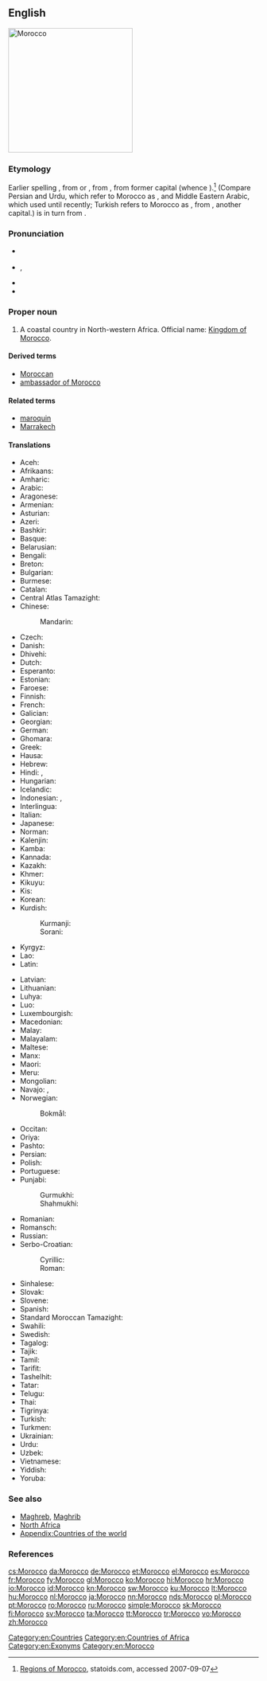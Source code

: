 {{also|morocco}}
==English==
[[Image:Morocco (orthographic projection).svg|250px|thumb|right|Morocco]]
{{wikipedia}}

===Etymology===
Earlier spelling {{m|en|Marocco}}, from {{etyl|es|en}} {{m|es|Marruecos}} or {{etyl|pt|en}} {{m|pt|Marrocos}}, from {{etyl|ML.|en}} {{m|la|Marrochium}}, from former capital {{m|la||Marrakech}} (whence {{etyl|en|-}} {{m|en|Marrakech}}).<ref>[http://www.statoids.com/uma.html Regions of Morocco], statoids.com, accessed 2007-09-07</ref> (Compare Persian and Urdu, which refer to Morocco as {{m|fa|مراکش|sc=Arab||marâkeš}}, and Middle Eastern Arabic, which used {{m|fa|مراكش|sc=Arab||marraakush}} until recently; Turkish refers to Morocco as {{m|tr|Fas}}, from {{m|tr|Fas||Fez}}, another capital.) {{m|tr||Marrakech}} is in turn from {{etyl|ber|en}} {{m|ber-pro||Murt n Akush|Land of God}}.

===Pronunciation===
* {{a|UK}} {{IPA|/məˈrɒkəʊ/|lang=en}}
* {{a|US}} {{enPR|məräk'ō}}, {{IPAchar|/məˈrɑkoʊ/}}
* {{audio|En-us-Morocco.ogg|Audio (US)|lang=en}}
* {{rhymes|ɒkəʊ|lang=en}}

===Proper noun===
{{en-proper noun}}

# A coastal country in North-western Africa. Official name: [[Kingdom of Morocco]].

====Derived terms====
* [[Moroccan]]
* [[ambassador of Morocco]]

====Related terms====
* [[maroquin]]
* [[Marrakech]]

====Translations====
{{trans-top|country}}
* Aceh: {{t+|ace|Maghribi}}
* Afrikaans: {{t|af|Marokko}}
* Amharic: {{t|am|ሞሮኮ|sc=Ethi}}
* Arabic: {{t|ar|اَلْمَغْرِب|f}}
* Aragonese: {{t|an|Marruecos|m}}
* Armenian: {{t|hy|Մարոկկո|sc=Armn}}
* Asturian: {{t+|ast|Marruecos|m-p}}
* Azeri: {{t+|az|Mərakeş}}
* Bashkir: {{t|ba|Марокко|sc=Cyrl|tr=Marokko}}
* Basque: {{t+|eu|Maroko}}
* Belarusian: {{t|be|Маро́ка|n|sc=Cyrl}}
* Bengali: {{t|bn|মরোক্কো|sc=Beng}}
* Breton: {{t|br|Maroko}}
* Bulgarian: {{t|bg|Маро́ко|n}}
* Burmese: {{t|my|မော်ရိုကိုနိုင်ငံ|sc=Mymr}}
* Catalan: {{t+|ca|Marroc|m}}
* Central Atlas Tamazight: {{t|tzm|ⵍⵎⴰⵖⵔⵉⴱ}}
* Chinese:
*: Mandarin: {{t+|cmn|摩洛哥|tr=Móluògē|sc=Hani}}
* Czech: {{t+|cs|Maroko|m}}
* Danish: {{t+|da|Marokko}}
* Dhivehi: {{t|dv|މައުރިބު|sc=Thaa}}
* Dutch: {{t+|nl|Marokko}}
* Esperanto: {{t|eo|Maroko}}
* Estonian: {{t+|et|Maroko}}
* Faroese: {{t|fo|Marokko|n}}
* Finnish: {{t+|fi|Marokko}}
* French: {{t+|fr|Maroc|m}}
* Galician: {{t+|gl|Marrocos|m-p}}
* Georgian: {{t|ka|მაროკო|sc=Geor}}
* German: {{t+|de|Marokko|n}}
* Ghomara: {{t-needed|gho}}
* Greek: {{t+|el|Μαρόκο|n}}
* Hausa: {{t|ha|Maroko|alt=Màr̃ōkò|f}}
* Hebrew: {{t|he|מָרוֹקוֹ|tr=maroko}}
* Hindi: {{t+|hi|मोरक्को|sc=Deva}}, {{t|hi|मराकेश|sc=Deva}}
* Hungarian: {{t+|hu|Marokkó}}
* Icelandic: {{t+|is|Marokkó}}
* Indonesian: {{t|id|Moroko}}, {{t+|id|Maroko}}
* Interlingua: {{t|ia|Marroco}}
* Italian: {{t+|it|Marocco|m}}
* Japanese: {{t+|ja|モロッコ|tr=Morokko}}
* Norman: {{t|nrf|Maroc|m}}
* Kalenjin: {{t|kln|Moroko}}
* Kamba: {{t|kam|Moroko}}
* Kannada: {{t+|kn|ಮೊರಾಕೊ|sc=Knda}}
* Kazakh: {{t|kk|Марокко|sc=Cyrl}}
* Khmer: {{t|km|ម៉ារ៉ុក|tr=maarok|sc=Khmr}}
* Kikuyu: {{t|ki|Moroko}}
* Kis: {{t|kis|Moroko}}
* Korean: {{t|ko|^모로코|sc=Hang}}
* Kurdish: 
*: Kurmanji: {{t+|ku|Maroko}}
*: Sorani: {{t|ckb|مەغریب|sc=Arab|tr=Mexribê}}
* Kyrgyz: {{t|ky|Марокко|sc=Cyrl}}
* Lao: {{t|lo|ມາລົກ|sc=Laoo}}
* Latin: {{t|la|Marocum|n}}
{{trans-mid}}
* Latvian: {{t+|lv|Maroka|f}}
* Lithuanian: {{t+|lt|Marokas|m}}
* Luhya: {{t|luy|Moroko}}
* Luo: {{t|luo|Moroko}}
* Luxembourgish: {{t+|lb|Marokko|n}}
* Macedonian: {{t|mk|Маро́ко|n}}
* Malay: {{t|ms|Maghribi}}
* Malayalam: {{t|ml|മൊറോക്കൊ|sc=Mlym}}
* Maltese: {{t|mt|il-[[Marokk]]}}
* Manx: {{t|gv|Maroc|f|alt=Yn Varoc}}
* Maori: {{t|mi|Marako}}
* Meru: {{t|mer|Moroko}}
* Mongolian: {{t|mn|Марокко|sc=Cyrl}}
* Navajo: {{t|nv|Moroko‎}}, {{t|nv|Máághwib bikéyah}}
* Norwegian:
*: Bokmål: {{t+|nb|Marokko}}
* Occitan: {{t+|oc|Marròc|m}}
* Oriya: {{t|or|ମୋରୋକୋ|sc=Orya|tr=mōrōkō}}
* Pashto: {{t|ps|مراکش|sc=fa-Arab|tr=Marākeś}}
* Persian: {{t+|fa|مراکش|tr=marâkeš|sc=fa-Arab}}
* Polish: {{t+|pl|Maroko}}
* Portuguese: {{t+|pt|Marrocos|m}}
* Punjabi: 
*: Gurmukhi: {{t|pa|ਮੋਰਾਕੋ|sc=Punjabi|tr=Mōrākō}}
*: Shahmukhi: {{t|pa|مراکش|sc=Wes|tr=Marākeś}}
* Romanian: {{t+|ro|Maroc|n}}
* Romansch: {{t|rm|Maroc|m}}
* Russian: {{t+|ru|Маро́кко|n}}
* Serbo-Croatian:
*: Cyrillic: {{t|sh|Мароко|m}}
*: Roman: {{t+|sh|Maroko|m}}
* Sinhalese: {{t|si|මොරොක්කෝව|sc=Sinh}}
* Slovak: {{t+|sk|Maroko|n}}
* Slovene: {{t+|sl|Maroko|m}}
* Spanish: {{t+|es|Marruecos|m}}
* Standard Moroccan Tamazight: {{t-needed|zgh}}
* Swahili: {{t+|sw|Moroko}}
* Swedish: {{t+|sv|Marocko}}
* Tagalog: {{t|tl|Maruekos}}
* Tajik: {{t|tg|Марокаш|sc=Cyrl}}
* Tamil: {{t|ta|மொரோக்கோ|sc=Taml}}
* Tarifit: {{t-needed|rif}}
* Tashelhit: {{t-needed|shi}}
* Tatar: {{t|tt|Марокко|sc=Cyrl}}
* Telugu: {{t+|te|మొరాకో|sc=Telu}}
* Thai: {{t+|th|โมร็อกโก}}
* Tigrinya: {{t|ti|ሞሮኮ|sc=Ethi}}
* Turkish: {{t+|tr|Fas}}
* Turkmen: {{t|tk|Marokko}}
* Ukrainian: {{t+|uk|Маро́кко|n|sc=Cyrl}}
* Urdu: {{t|ur|مراکش|sc=Wes|tr=Marākeś}}
* Uzbek: {{t+|uz|Marokash}}
* Vietnamese: {{t|vi|Ma Rốc}}
* Yiddish: {{t|yi|מאַראָקאָ}}
* Yoruba: {{t|yo|Mòrókò}}
{{trans-bottom}}

===See also===
* [[Maghreb]], [[Maghrib]]
* [[North Africa]]
* [[Appendix:Countries of the world]]

===References===
<references/>

[[Category:en:Countries]]
[[Category:en:Countries of Africa]]
[[Category:en:Exonyms]]
[[Category:en:Morocco]]

[[cs:Morocco]]
[[da:Morocco]]
[[de:Morocco]]
[[et:Morocco]]
[[el:Morocco]]
[[es:Morocco]]
[[fr:Morocco]]
[[fy:Morocco]]
[[gl:Morocco]]
[[ko:Morocco]]
[[hi:Morocco]]
[[hr:Morocco]]
[[io:Morocco]]
[[id:Morocco]]
[[kn:Morocco]]
[[sw:Morocco]]
[[ku:Morocco]]
[[lt:Morocco]]
[[hu:Morocco]]
[[nl:Morocco]]
[[ja:Morocco]]
[[nn:Morocco]]
[[nds:Morocco]]
[[pl:Morocco]]
[[pt:Morocco]]
[[ro:Morocco]]
[[ru:Morocco]]
[[simple:Morocco]]
[[sk:Morocco]]
[[fi:Morocco]]
[[sv:Morocco]]
[[ta:Morocco]]
[[tt:Morocco]]
[[tr:Morocco]]
[[vo:Morocco]]
[[zh:Morocco]]